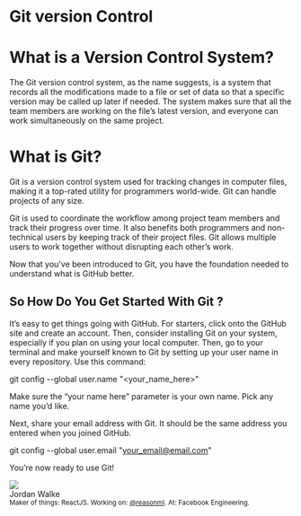 

<!-- ---
sidebar_position: 1
--- -->



# Git version Control

# What is a Version Control System?
The Git version control system, as the name suggests, is a system that records all the modifications made to a file or set of data so that a specific version may be called up later if needed. The system makes sure that all the team members are working on the file’s latest version, and everyone can work simultaneously on the same project.

# What is Git?
Git is a version control system used for tracking changes in computer files, making it a top-rated utility for programmers world-wide. Git can handle projects of any size.

Git is used to coordinate the workflow among project team members and track their progress over time. It also benefits both programmers and non-technical users by keeping track of their project files. Git allows multiple users to work together without disrupting each other’s work. 

Now that you've been introduced to Git, you have the foundation needed to understand what is GitHub better.

## So How Do You Get Started With Git ?
It’s easy to get things going with GitHub. For starters, click onto the GitHub site and create an account. Then, consider installing Git on your system, especially if you plan on using your local computer. Then, go to your terminal and make yourself known to Git by setting up your user name in every repository. Use this command:

git config --global user.name "<your_name_here>"

Make sure the “your name here” parameter is your own name. Pick any name you’d like.

Next, share your email address with Git. It should be the same address you entered when you joined GitHub.

git config --global user.email "<your_email@email.com>"

You’re now ready to use Git!


<div class="avatar avatar--vertical">
  <img
    class="avatar__photo avatar__photo--xl"
    src="https://avatars1.githubusercontent.com/u/977348?s=460&v=4" />
  <div class="avatar__intro">
    <div class="avatar__name">Jordan Walke</div>
    <small class="avatar__subtitle">
      Maker of things: ReactJS. Working on:
      <a href="https://twitter.com/reasonml">@reasonml</a>. At: Facebook
      Engineering.
    </small>
  </div>
</div>
